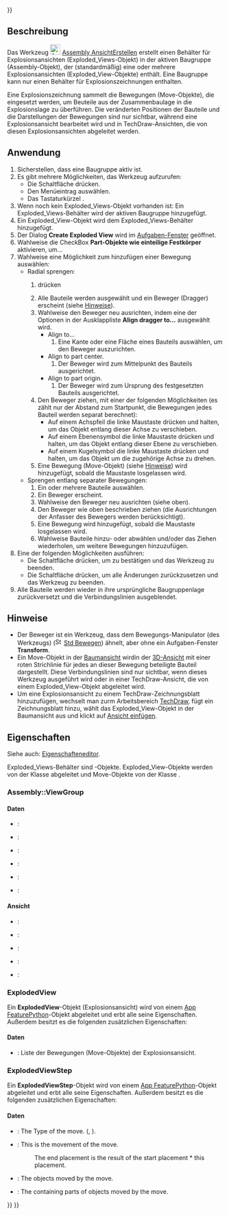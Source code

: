 <languages/>

{{UnfinishedDocu{{#translation:}}}}

{{Docnav/de
|[[Assembly_SolveAssembly/de|BaugruppeBerechnen]]
|[[Assembly_CreateSimulation/de|SimulationErstellen]]
|[[Assembly_Workbench/de|Assembly]]
|IconL=Assembly_SolveAssembly.svg
|IconR=Assembly_CreateSimulation.svg
|IconC=Workbench_Assembly.svg
}}

{{GuiCommand/de
|Name=Assembly CreateView
|Name/de=Assembly AnsichtErstellen
|MenuLocation=Assembly → Explosionsansicht erstellen
|Workbenches=[[Assembly_Workbench/de|Assembly]]
|Shortcut={{KEY|V}}
|Version=1.0
|SeeAlso=
}}

<span id="Description"></span>
==Beschreibung==

Das Werkzeug [[Image:Assembly_CreateView.svg|24px]] [[Assembly_CreateView/de|Assembly AnsichtErstellen]] erstellt einen Behälter für Explosionsansichten (Exploded_Views-Objekt) in der aktiven Baugruppe (Assembly-Objekt), der (standardmäßig) eine oder mehrere Explosionsansichten (Exploded_View-Objekte) enthält. Eine Baugruppe kann nur einen Behälter für Explosionszeichnungen enthalten.

Eine Explosionszeichnung sammelt die Bewegungen (Move-Objekte), die eingesetzt werden, um Beuteile aus der Zusammenbaulage in die Explosionslage zu überführen. Die veränderten Positionen der Bauteile und die Darstellungen der Bewegungen sind nur sichtbar, während eine Explosionsansicht bearbeitet wird und in TechDraw-Ansichten, die von diesen Explosionsansichten abgeleitet werden.

<span id="Usage"></span>
==Anwendung==

# Sicherstellen, dass eine Baugruppe aktiv ist.
# Es gibt mehrere Möglichkeiten, das Werkzeug aufzurufen:
#* Die Schaltfläche {{Button|[[Image:Assembly_CreateView.svg|16px]] [[Assembly_CreateView/de|Explosionsansicht erstellen]]}} drücken.
#* Den Menüeintrag {{MenuCommand|Assembly → [[Image:Assembly_CreateView.svg|16px]] Explosionsansicht erstellen}} auswählen.
#* Das Tastaturkürzel {{KEY|E}}.
# Wenn noch kein Exploded_Views-Objekt vorhanden ist: Ein Exploded_Views-Behälter wird der aktiven Baugruppe hinzugefügt.
# Ein Exploded_View-Objekt wird dem Exploded_Views-Behälter hinzugefügt.
# Der Dialog '''Create Exploded View''' wird im  [[Task_panel/de|Aufgaben-Fenster]] geöffnet.
# Wahlweise die CheckBox '''Part-Objekte wie einteilige Festkörper''' aktivieren, um...
# Wahlweise eine Möglichkeit zum hinzufügen einer Bewegung auswählen:
#* Radial sprengen:
#*# {{Button|Explode radially}} drücken
#*# Alle Bauteile werden ausgewählt und ein Beweger (Dragger) erscheint (siehe [[#Hinweise|Hinweise]]).
#*# Wahlweise den Beweger neu ausrichten, indem eine der Optionen in der Ausklappliste '''Align dragger to...''' ausgewählt wird.
#*#* Align to...
#*#*# Eine Kante oder eine Fläche eines Bauteils auswählen, um den Beweger auszurichten.
#*#* Align to part center.
#*#*# Der Beweger wird zum Mittelpunkt des Bauteils ausgerichtet.
#*#* Align to part origin.
#*#*# Der Beweger wird zum Ursprung des festgesetzten Bauteils ausgerichtet.
#*# Den Beweger ziehen, mit einer der folgenden Möglichkeiten (es zählt nur der Abstand zum Startpunkt, die Bewegungen jedes Bauteil werden separat berechnet):
#*#* Auf einem Achspfeil die linke Maustaste drücken und halten, um das Objekt entlang dieser Achse zu verschieben.
#*#* Auf einem Ebenensymbol die linke Maustaste drücken und halten, um das Objekt entlang dieser Ebene zu verschieben.
#*#* Auf einem Kugelsymbol die linke Maustaste drücken und halten, um das Objekt um die zugehörige Achse zu drehen.
#*# Eine Bewegung (Move-Objekt) (siehe [[#Hinweise|Hinweise]]) wird hinzugefügt, sobald die Maustaste losgelassen wird.
#* Sprengen entlang separater Bewegungen:
#*# Ein oder mehrere Bauteile auswählen.
#*# Ein Beweger erscheint.
#*# Wahlweise den Beweger neu ausrichten (siehe oben).
#*# Den Beweger wie oben beschrieben ziehen (die Ausrichtungen der Anfasser des Bewegers werden berücksichtigt).
#*# Eine Bewegung wird hinzugefügt, sobald die Maustaste losgelassen wird.
#*# Wahlweise Bauteile hinzu- oder abwählen und/oder das Ziehen wiederholen, um weitere Bewegungen hinzuzufügen.
# Eine der folgenden Möglichkeiten ausführen:
#* Die Schaltfläche {{Button|OK}} drücken, um zu bestätigen und das Werkzeug zu beenden.
#* Die Schaltfläche {{Button|Abbrechen}} drücken, um alle Änderungen zurückzusetzen und das Werkzeug zu beenden.
# Alle Bauteile werden wieder in ihre ursprüngliche Baugruppenlage zurückversetzt und die Verbindungslinien ausgeblendet.

<span id="Notes"></span>
==Hinweise==

* Der Beweger ist ein Werkzeug, dass dem Bewegungs-Manipulator (des Werkzeugs) ([[Image:Std_TransformManip.svg|16px]] [[Std_TransformManip/de|Std Bewegen]]) ähnelt, aber ohne ein Aufgaben-Fenster '''Transform'''.
* Ein Move-Objekt in der [[Tree_view/de|Baumansicht]] wirdin der [[3D_view/de|3D-Ansicht]] mit einer roten Strichlinie für jedes an dieser Bewegung beteiligte Bauteil dargestellt. Diese Verbindungslinien sind nur sichtbar, wenn dieses Werkzeug ausgeführt wird oder in einer TechDraw-Ansicht, die von einem Exploded_View-Objekt abgeleitet wird.
* Um eine Explosionsansicht zu einem TechDraw-Zeichnungsblatt hinzuzufügen, wechselt man zurm Arbeitsbereich [[TechDraw_Workbench/de|TechDraw]], fügt ein Zeichnungsblatt hinzu, wählt das Exploded_View-Objekt in der Baumansicht aus und klickt auf [[TechDraw_View/de|Ansicht einfügen]].

<span id="Properties"></span>
==Eigenschaften==

Siehe auch: [[Property_editor/de|Eigenschafteneditor]].

Exploded_Views-Behälter sind {{Incode|Assembly::ViewGroup}}-Objekte. Exploded_View-Objekte werden von der Klasse {{Incode|ExplodedView}} abgeleitet und Move-Objekte von der Klasse {{Incode|ExplodedViewStep}}.

===Assembly::ViewGroup===

<span id="Data"></span>
====Daten====

{{TitleProperty|Basis}}

* {{PropertyData/de|Label|String}}:
* {{PropertyData/de|Label2|String|Hidden}}:
* {{PropertyData/de|Expression Engine|ExpressionEngine|Hidden}}:
* {{PropertyData/de|Visibility|Bool|Hidden}}:
* {{PropertyData/de|Group|LinkList}}:
* {{PropertyData/de|_ Group Touched|Bool|Hidden}}:

<span id="View"></span>
====Ansicht====

{{TitleProperty|Display Options}}

* {{PropertyView/de|Display Mode|Enumeration}}:
* {{PropertyView/de|Show In Tree|Bool}}:
* {{PropertyView/de|Visibility|Bool}}:

{{TitleProperty|Selection}}

* {{PropertyView/de|On Top When Selected|Enumeration}}:
* {{PropertyView/de|Selection Style|Enumeration}}:

===ExplodedView===

Ein '''ExplodedView'''-Objekt (Explosionsansicht) wird von einem [[App_FeaturePython/de|App FeaturePython]]-Objekt abgeleitet und erbt alle seine Eigenschaften. Außerdem besitzt es die folgenden zusätzlichen Eigenschaften:

<span id="Data"></span>
====Daten====

{{TitleProperty|Exploded View}}

* {{PropertyData/de|Moves|LinkList}}: Liste der Bewegungen (Move-Objekte) der Explosionsansicht.

===ExplodedViewStep===

Ein '''ExplodedViewStep'''-Objekt  wird von einem [[App_FeaturePython/de|App FeaturePython]]-Objekt abgeleitet und erbt alle seine Eigenschaften. Außerdem besitzt es die folgenden zusätzlichen Eigenschaften:

<span id="Data"></span>
====Daten====

{{TitleProperty|Exploded Move}}

<div lang="en" dir="ltr" class="mw-content-ltr">
* {{PropertyData|Move Type|Enumeration}}: The Type of the move. ({{Value|Normal}}, {{Value|Radial}}).
* {{PropertyData|Movement Transform|Placement}}: This is the movement of the move. 
*: The end placement is the result of the start placement * this placement.
* {{PropertyData|Obj Names|StringList}}: The objects moved by the move.
* {{PropertyData|Parts|LinkList}}: The containing parts of objects moved by the move.
</div>


{{Docnav/de
|[[Assembly_SolveAssembly/de|BaugruppeBerechnen]]
|[[Assembly_CreateSimulation/de|SimulationErstellen]]
|[[Assembly_Workbench/de|Assembly]]
|IconL=Assembly_SolveAssembly.svg
|IconR=Assembly_CreateSimulation.svg
|IconC=Workbench_Assembly.svg
}}

{{Assembly_Tools_navi{{#translation:}}}}
{{Userdocnavi{{#translation:}}}}